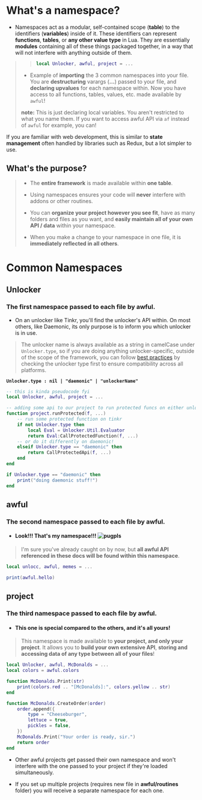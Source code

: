 
# What's a namespace?

- Namespaces act as a modular, self-contained scope (**table**) to the identifiers (**variables**) inside of it. These identifiers can represent **functions**, **tables**, or **any other value type** in Lua. They are essentially **modules** containing all of these things packaged together, in a way that will not interfere with anything outside of them.

> > ```lua
> > local Unlocker, awful, project = ...
> > ```
>
> - Example of **importing** the 3 common namespaces into your file. You are **destructuring** varargs (**...**) passed to your file, and **declaring upvalues** for each namespace within. Now you have access to all functions, tables, values, etc. made available by `awful`!
>
> **note:** This is just declaring local variables. You aren't restricted to what you name them. If you want to access awful API via `af` instead of `awful` for example, you can!

If you are familiar with web development, this is similar to **state management** often handled by libraries such as Redux, but a lot simpler to use.

## What's the purpose?

> - The **entire framework** is made available within **one table**.
>
> - Using namespaces ensures your code will **never** interfere with addons or other routines.
>
> - You can **organize your project however you see fit**, have as many folders and files as you want, and **easily maintain all of your own API / data** within your namespace.
>
> - When you make a change to your namespace in one file, it is **immediately reflected in all others**.

# Common Namespaces

## Unlocker

### The first namespace passed to each file by awful.

- On an unlocker like Tinkr, you'll find the unlocker's API within. On most others, like Daemonic, its only purpose is to inform you which unlocker is in use.

> The unlocker name is always available as a string in camelCase under `Unlocker.type`, so if you are doing anything unlocker-specific, outside of the scope of the framework, you can follow [best practices](#) by checking the unlocker type first to ensure compatibility across all platforms.

**`Unlocker.type : nil | "daemonic" | "unlockerName"`**

```lua
-- this is kinda pseudocode fyi
local Unlocker, awful, project = ...

-- adding some api to our project to run protected funcs on either unlocker
function project.runProtected(f, ...)
    -- run some protected function on tinkr
    if not Unlocker.type then
        local Eval = Unlocker.Util.Evaluator
        return Eval:CallProtectedFunction(f, ...)
    -- or do it differently on daemonic!
    elseif Unlocker.type == "daemonic" then
        return CallProtectedApi(f, ...)
    end
end

if Unlocker.type == "daemonic" then
    print("doing daemonic stuff!")
end
```

## awful

### The second namespace passed to each file by awful.

- #### Look!!! That's my namespace!!! ![pugpls](https://i.pinimg.com/originals/01/d9/a4/01d9a44af5aa852624b87f8f280f4942.gif ":size=40")

> I'm sure you've already caught on by now, but **all awful API referenced in these docs will be found within this namespace**.

```lua
local unlocc, awful, memes = ...

print(awful.hello)
```

## project

### The third namespace passed to each file by awful.

- #### This one is special compared to the others, and it's all yours!

> This namespace is made available to **your project, and only your project**. It allows you to **build your own extensive API**, **storing and accessing data of any type between all of your files**!

```lua
local Unlocker, awful, McDonalds = ...
local colors = awful.colors

function McDonalds.Print(str)
    print(colors.red .. "[McDonalds]:", colors.yellow .. str)
end

function McDonalds.CreateOrder(order)
    order.append({
        type = "Cheeseburger",
        lettuce = true,
        pickles = false,
    })
    McDonalds.Print("Your order is ready, sir.")
    return order
end
```

- Other awful projects get passed their own namespace and won't interfere with the one passed to your project if they're loaded simultaneously.

- If you set up multiple projects (requires new file in **awful/routines** folder) you will receive a separate namespace for each one.
